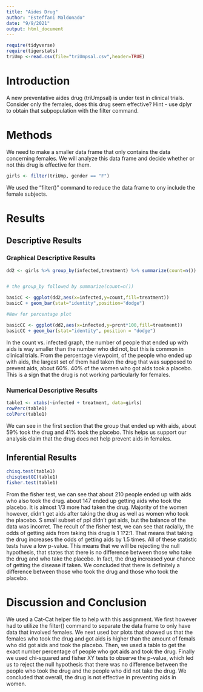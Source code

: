 ```yaml
---
title: "Aides Drug"
author: "Esteffani Maldonado"
date: "9/9/2021"
output: html_document
---
```


```r
require(tidyverse)
require(tigerstats)
triUmp <-read.csv(file="triUmpsal.csv",header=TRUE)
```

# Introduction

<!--In this section you explain what you are trying to show.  Where did the data come from?  What is the research or other question you are trying to answer?.  If you skimp in this section expect to be marked down in your grade. Paint a picture of the project a couple of paragraphs is expected!-->

A new  preventative aides drug (triUmpsal) is under test in clinical trials. Consider only the females, does this drug seem effective?  Hint - use dplyr to obtain that subpopulation with the filter command.

# Methods

<!--Decide on your methods:  use "variable analysis" or other appropriate descriptors.  Make sure to choose at least one graphical method and at least one numerical method. Discuss what data manipulations may be needed for example subsetting or other binning procedures and what sort of graphical displays and inferential tools will be used!-->

We need to make a smaller data frame that only contains the data concerning females. We will analyze this data frame and decide whether or not this drug is effective for them. 
  
```r
girls <- filter(triUmp, gender == "F")
```
  
We used the "filter()" command to reduce the data frame to ony include the female subjects. 
  
# Results

<!--Divide this section into two sub-sections:  One for your descriptive  results and one for your inferential results.!-->



## Descriptive Results

### Graphical Descriptive Results

<!--Graphical results here.  Make sure to show your code.  Provide appropriate labels for axes, giving units if possible, and provide a good title for the graph, too.  Use the graphical results to describe the patterns if any that exist in the data as focused toward the research question. Bottom line is to explain the features of the graph that are relevant to conforming or departing to what is expected by your null hypothesis !-->

```r
dd2 <- girls %>% group_by(infected,treatment) %>% summarize(count=n()) %>% mutate(prcnt=count/sum(count))


# the group_by followed by summarize(count=n())

basicC <- ggplot(dd2,aes(x=infected,y=count,fill=treatment))
basicC + geom_bar(stat="identity",position="dodge")

#Now for percentage plot

basicCC <- ggplot(dd2,aes(x=infected,y=prcnt*100,fill=treatment)) 
basicCC + geom_bar(stat="identity", position = "dodge")
```

In the count vs. infected graph, the number of people that ended up with aids is way smaller than the number who did not, but this is common in clinical trials. From the percentage viewpoint, of the people who ended up with aids, the largest set of them had taken the drug that was supposed to prevent aids, about 60%. 40% of the women who got aids took a placebo. This is a sign that the drug is not working particularly for females.
  
  
### Numerical Descriptive Results

<!--Numerical results go here. Use the numerical results to describe the patterns if any that exist in the data as focused toward the research question!-->
  
```r
table1 <- xtabs(~infected + treatment, data=girls)
rowPerc(table1)
colPerc(table1)
```
We can see in the first section that the group that ended up with aids, about 59% took the drug and 41% took the placebo. This helps us support our analysis claim that the drug does not help prevent aids in females.
    
## Inferential Results

<!--State hypothesis clearly.  Make sure your discussion of the inferential test covers all the aspects that the test output produces, such as test statistic, p-value etc.  Make a decision about the null hypothesis, explain the assumptions on which the selected test/procedure was based, and why the chosen procedure satisfys the assumptions and is appropriate to answer the research question!-->

```r
chisq.test(table1)
chisqtestGC(table1)
fisher.test(table1)
```

From the fisher test, we can see that about 210 people ended up with aids who also took the drug. about 147 ended up getting aids who took the placebo. It is almost 1/3 more had taken the drug. Majority of the women however, didn't get aids after taking the drug as well as women who took the placebo. S small subset of ppl didn't get aids, but the balance of the data was incorret. The recult of the fisher test, we can see that racially, the odds of getting aids from taking this drug is 1 1?2:1. That means that taking the drug increases the odds of getting aids by 1.5 times. All of these statistic tests have a low p-value. This means that we will be rejecting the null hypothesis, that states that there is no difference between those who take the drug and who take the placebo. In fact, the drug increased your chance of getting the disease if taken. We concluded that there is definitely a difference between those who took the drug and those who took the placebo.
  
# Discussion and Conclusion

<!--Discussion and conclusion here.  If you found a relationship be sure to consider whether the relationship occurs because one of the variavbles causes the other, or whether they perhasps are related for some other reason.  Watch the chapter 6 videos from the GeorgeTown videos collection.!-->

We used a Cat-Cat helper file to help with this assignment. We first however had to utilize the filter() command to separate the data frame to only have data that involved females. We next used bar plots that showed us that the females who took the drug and got aids is higher than the amount of femals who did got aids and took the placebo. Then, we used a table to get the exact number percentage of people who got aids and took the drug. Finally we used chi-squared and fisher XY tests to observe the p-value, which led us to reject the null hypothesis that there was no difference between the people who took the drug and the people who did not take the drug. We concluded that overall, the drug is not effective in preventing aids in women.
